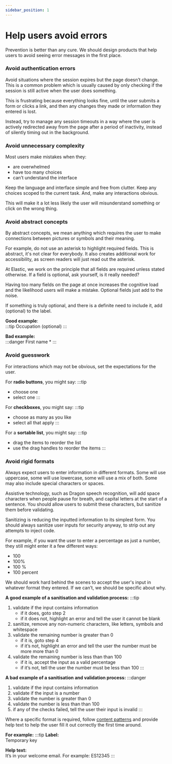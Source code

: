 ```yaml
---
sidebar_position: 1
---
```


# Help users avoid errors

Prevention is better than any cure. We should design products that help users to avoid seeing error messages in the first place.

### Avoid authentication errors
Avoid situations where the session expires but the page doesn’t change. This is a common problem which is usually caused by only checking if the session is still active when the user does something.

This is frustrating because everything looks fine, until the user submits a form or clicks a link, and then any changes they made or information they entered is lost.

Instead, try to manage any session timeouts in a way where the user is actively redirected away from the page after a period of inactivity, instead of silently timing out in the background.

### Avoid unnecessary complexity
Most users make mistakes when they:
- are overwhelmed
- have too many choices
- can’t understand the interface

Keep the language and interface simple and free from clutter. Keep any choices scoped to the current task. And, make any interactions obvious.

This will make it a lot less likely the user will misunderstand something or click on the wrong thing.

### Avoid abstract concepts
By abstract concepts, we mean anything which requires the user to make connections between pictures or symbols and their meaning.

For example, do not use an asterisk to highlight required fields. This is abstract, it's not clear for everybody. It also creates additional work for accessibility, as screen readers will just read out the asterisk.

At Elastic, we work on the principle that all fields are required unless stated otherwise. If a field is optional, ask yourself, is it really needed?

Having too many fields on the page at once increases the cognitive load and the likelihood users will make a mistake. Optional fields just add to the noise.

If something is truly optional, and there is a definite need to include it, add (optional) to the label.

**Good example**:<br/>
:::tip
Occupation (optional)
:::


**Bad example:**<br/>
:::danger
First name *
:::

### Avoid guesswork
For interactions which may not be obvious, set the expectations for the user.

For **radio buttons**, you might say:
:::tip
- choose one
- select one
:::

For **checkboxes**, you might say:
:::tip
- choose as many as you like
- select all that apply
:::

For a **sortable list**, you might say:
:::tip
- drag the items to reorder the list
- use the drag handles to reorder the items
:::

### Avoid rigid formats
Always expect users to enter information in different formats. Some will use uppercase, some will use lowercase, some will use a mix of both. Some may also include special characters or spaces.

Assistive technology, such as Dragon speech recognition, will add space characters when people pause for breath, and capital letters at the start of a sentence. You should allow users to submit these characters, but sanitize them before validating.

Sanitizing is reducing the inputted information to its simplest form. You should always sanitize user inputs for security anyway, to strip out any attempts to inject code.

For example, if you want the user to enter a percentage as just a number, they still might enter it a few different ways:
- 100
- 100%
- 100 %
- 100 percent

We should work hard behind the scenes to accept the user's input in whatever format they entered. If we can’t, we should be specific about why.

**A good example of a sanitisation and validation process:**
:::tip
1. validate if the input contains information
   - if it does, goto step 2
   - if it does not, highlight an error and tell the user it cannot be blank
2. sanitize, remove any non-numeric characters, like letters, symbols and whitespace
3. validate the remaining number is greater than 0
   - if it is, goto step 4  
   - if it’s not, highlight an error and tell the user the number must be more more than 0
4. validate the remaining number is less than than 100
   - if it is, accept the input as a valid percentage
   - if it’s not, tell the user the number must be less than 100
:::


**A bad example of a sanitisation and validation process:**
:::danger
1. validate if the input contains information
2. validate if the input is a number
3. validate the number is greater than 0
4. validate the number is less than than 100
5. if any of the checks failed, tell the user their input is invalid
:::

Where a specific format is required, follow [content patterns](../help-content.mdx#fields-and-settings) and provide help text to help the user fill it out correctly the first time around.

**For example:**
:::tip
**Label:**<br/>
Temporary key

**Help text:**<br/>
It’s in your welcome email. For example: ES12345
:::
